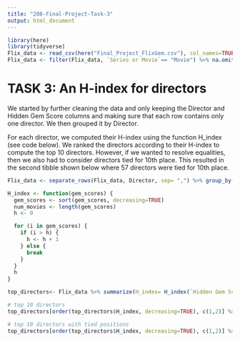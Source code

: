 ---
title: "208-Final-Project-Task-3"
output: html_document
---

```{r setup, include=FALSE}
library(here)
library(tidyverse)
Flix_data <- read_csv(here("Final_Project_FlixGem.csv"), col_names=TRUE)
Flix_data <- filter(Flix_data, `Series or Movie`== "Movie") %>% na.omit() %>% mutate(Runtime= fct_relevel(Runtime, c("< 30 minutes", "1-2 hour", "> 2 hrs")))
```

# TASK 3: An H-index for directors

We started by further cleaning the data and only keeping the Director and Hidden Gem Score columns and making sure that each row contains only one director. We then grouped it by Director.

For each director, we computed their H-index using the function H_index (see code below). We ranked the directors according to their H-index to compute the top 10 directors. However, if we wanted to resolve equalities, then we also had to consider directors tied for 10th place. This resulted in the second tibble shown below where 57 directors were tied for 10th place.

``` {r Task 3}
Flix_data <- separate_rows(Flix_data, Director, sep= ",") %>% group_by(Director) %>% select(Director, `Hidden Gem Score`)

H_index <- function(gem_scores) {
  gem_scores <- sort(gem_scores, decreasing=TRUE)
  num_movies <- length(gem_scores)
  h <- 0

  for (i in gem_scores) {
    if (i > h) {
      h <- h + 1
    } else {
      break
    }
  }
  h
}

top_directors<- Flix_data %>% summarize(H_index= H_index(`Hidden Gem Score`))

# top 10 directors
top_directors[order(top_directors$H_index, decreasing=TRUE), c(1,2)] %>% slice(1:10)

# top 10 directors with tied positions
top_directors[order(top_directors$H_index, decreasing=TRUE), c(1,2)] %>% filter(H_index >= 4)


```

